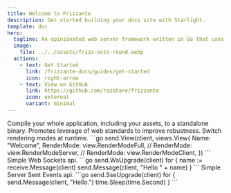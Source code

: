 ```yaml
---
title: Welcome to Frizzante
description: Get started building your docs site with Starlight.
template: doc
hero:
  tagline: An opinionated web server framework written in Go that uses Svelte to render web pages.
  image:
    file: ../../assets/frizz-octo-round.webp
  actions:
    - text: Get Started
      link: /frizzante-docs/guides/get-started
      icon: right-arrow
    - text: View on GitHub
      link: https://github.com/razshare/frizzante
      icon: external
      variant: minimal
---
```


<CardGrid stagger>
  <Card title='Standalone Binary' icon='linux'>
    Compile your whole application, including your assets, to a standalone binary.
    <LinkCard title='Read More' href="/frizzante-docs/guides/embedding-assets"/>
  </Card>
  <Card title='Web Standards' icon='sketch'>
    Promotes leverage of web standards to improve robustness.
    <LinkCard title='Read More' href="/frizzante-docs/guides/web-standards"/>
  </Card>
  <Card title='Render Modes' icon='biome'>
    Switch rendering modes at runtime.
    ```go
    send.View(client, views.View{
       Name: "Welcome",
       RenderMode: view.RenderModeFull,
       // RenderMode: view.RenderModeServer,
       // RenderMode: view.RenderModeClient,
    })
    ```
    <LinkCard title='Read More' href="/frizzante-docs/guides/views/#render-modes"/>
  </Card>
  <Card title='Web Sockets' icon='heart'>
    Simple Web Sockets api.
    ```go
    send.WsUpgrade(client)
    for {
       name := receive.Message(client)
       send.Message(client, "Hello " + name)
    }
    ```
    <LinkCard title='Read More' href="/frizzante-docs/guides/web-sockets"/>
  </Card>
  <Card title='Server Sent Events' icon='heart'>
    Simple Server Sent Events api.
    ```go
    send.SseUpgrade(client)
    for {
       send.Message(client, "Hello.")
       time.Sleep(time.Second)
    }
    ```
    <LinkCard title='Read More' href="/frizzante-docs/guides/web-sockets"/>
  </Card>
</CardGrid>